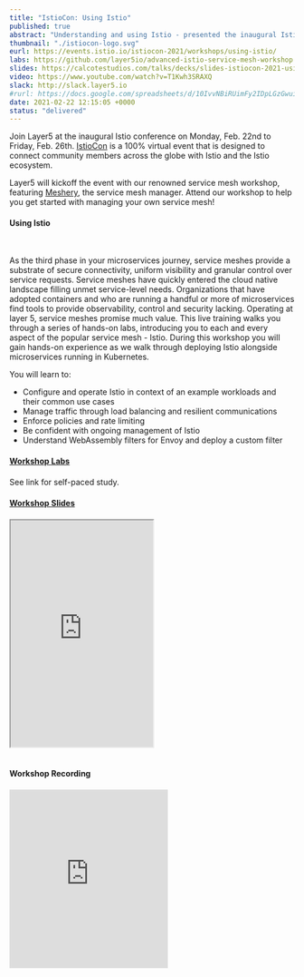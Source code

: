 ```yaml
---
title: "IstioCon: Using Istio"
published: true
abstract: "Understanding and using Istio - presented the inaugural IstioCon 2021"
thumbnail: "./istiocon-logo.svg"
eurl: https://events.istio.io/istiocon-2021/workshops/using-istio/
labs: https://github.com/layer5io/advanced-istio-service-mesh-workshop
slides: https://calcotestudios.com/talks/decks/slides-istiocon-2021-using-istio.html
video: https://www.youtube.com/watch?v=T1Kwh3SRAXQ
slack: http://slack.layer5.io
#rurl: https://docs.google.com/spreadsheets/d/10IvvNBiRUimFy2IDpLGzGwuiiVl3vFstN7Bx8fJDB0c/edit?usp=sharing
date: 2021-02-22 12:15:05 +0000
status: "delivered"
---
```

Join Layer5 at the inaugural Istio conference on Monday, Feb. 22nd to Friday, Feb. 26th. <a href="https://events.istio.io/istiocon-2021/about/">IstioCon</a> is a 100% virtual event that is designed to connect community members across the globe with Istio and the Istio ecosystem.

Layer5 will kickoff the event with our renowned service mesh workshop, featuring <a href="/meshery">Meshery</a>, the service mesh manager. Attend our workshop to help you get started with managing your own service mesh!

<h4>Using Istio</h4>
<br />
<p>
As the third phase in your microservices journey, service meshes provide a substrate of secure connectivity, uniform visibility and granular control over service requests. Service meshes have quickly entered the cloud native landscape filling unmet service-level needs. Organizations that have adopted containers and who are running a handful or more of microservices find tools to provide observability, control and security lacking. Operating at layer 5, service meshes promise much value. This live training walks you through a series of hands-on labs, introducing you to each and every aspect of the popular service mesh - Istio. During this workshop you will gain hands-on experience as we walk through deploying Istio alongside microservices running in Kubernetes.
</p>
You will learn to:

<ul>
<li>Configure and operate Istio in context of an example workloads and their common use cases</li>
<li>Manage traffic through load balancing and resilient communications</li>
<li>Enforce policies and rate limiting</li>
<li>Be confident with ongoing management of Istio</li>
<li>Understand WebAssembly filters for Envoy and deploy a custom filter</li>
</ul>
<h4 style="margin-bottom:1.25rem;"><a href="https://github.com/layer5io/advanced-istio-service-mesh-workshop">Workshop Labs</a></h4>

See link for self-paced study.

<h4 style="margin-bottom:1.25rem;"><a href="https://calcotestudios.com/talks/decks/slides-istiocon-2021-using-istio.html">Workshop Slides</a></h4>

<iframe width="50%" height="400px;" src="https://calcotestudios.com/talks/decks/slides-istiocon-2021-using-istio.html" loading="lazy"></iframe>
<br />
<br />
<h4 style="margin-bottom:1.25rem;">Workshop Recording</h4>

<iframe width="50%" src="https://www.youtube.com/embed/T1Kwh3SRAXQ" loading="lazy" frameborder="0" allow="accelerometer; autoplay; clipboard-write; encrypted-media; gyroscope; picture-in-picture" style="min-height: 315px; min-width: 280px;margin:auto;text-align:center;" allowfullscreen></iframe>
<br />
<br />